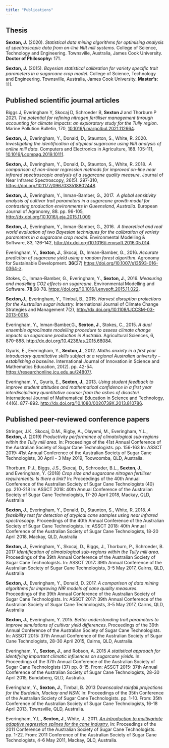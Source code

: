 ```yaml
---
title: "Publications"
---
```


## Thesis

**Sexton, J.** (2020). *Statistical data mining algorithms for optimising analysis of spectroscopic data from on-line NIR mill systems*. College of Science, Technology and Engineering. Townsville, Australia, James Cook University. **Doctor of Philosophy:** 171.

**Sexton, J.** (2015). *Bayesian statistical calibration for variety specific trait parameters in a sugarcane crop model*. College of Science, Technology and Engineering. Townsville, Australia, James Cook University. **Master's:** 111.

## Published scientific journal articles

Biggs J, Everingham Y, Skocaj D, Schroeder B, **Sexton J** and Thorburn P 2021. *The potential for refining nitrogen fertiliser management through accounting for climate impacts: an exploratory study for the Tully region*. Marine Pollution Bulletin, 170, [10.1016/j.marpolbul.2021.112664](http://dx.doi.org/10.1016/j.marpolbul.2021.112664).

**Sexton, J**., Everingham, Y., Donald, D., Staunton, S., White, R. 2020. *Investigating the identification of atypical sugarcane using NIR analysis of online mill data*. Computers and Electronics in Agriculture, 168. 105-111, [10.1016/j.compag.2019.10111](https://doi.org/10.1016/j.compag.2019.105111).

**Sexton, J**., Everingham, Y., Donald, D., Staunton, S., White, R. 2018.  *A comparison of non-linear regression methods for improved on-line near infrared spectroscopic analysis of a sugarcane quality measure*. Journal of Near Infrared Spectroscopy, 26(5). 297-310, <https://doi.org/10.1177/0967033518802448>.

**Sexton, J**., Everingham, Y., Inman-Bamber, G., 2017.  *A global sensitivity analysis of cultivar trait parameters in a sugarcane growth model for contrasting production environments in Queensland, Australia*. European Journal of Agronomy, 88. pp. 96-105, <http://dx.doi.org/10.1016/j.eja.2015.11.009>

**Sexton, J**., Everingham, Y., Inman-Bamber, G., 2016.  *A theoretical and real world evaluation of two Bayesian techniques for the calibration of variety parameters in a sugarcane crop model*. Environmental Modelling & Software, 83, 126-142, <http://dx.doi.org/10.1016/j.envsoft.2016.05.014>.

Everingham, Y., **Sexton, J**., Skocaj, D., Inman-Bamber, G., 2016. *Accurate prediction of sugarcane yield using a random forest algorithm*. Agronomy for Sustainable Development*.* **36(**27) <https://doi.org/10.1007/s13593-016-0364-z>.

Stokes, C., Inman-Bamber, G., Everingham, Y., **Sexton, J**., 2016. *Measuring and modelling CO2 effects on sugarcane*. Environmental Modelling and Software*.* **78**,68-78. <https://doi.org/10.1016/j.envsoft.2015.11.022>.

**Sexton,J.**, Everingham, Y., Timbal, B., 2015. *Harvest disruption projections for the Australian sugar industry.* International Journal of Climate Change Strategies and Management 7(2), <http://dx.doi.org/10.1108/IJCCSM-03-2013-0018>.

Everingham, Y., Inman-Bamber,G., **Sexton, J**., Stokes, C., 2015. *A dual ensemble agroclimate modelling procedure to assess climate change impacts on sugarcane production in Australia.* Agricultural Sciences, 6, 870-888. <http://dx.doi.org/10.4236/as.2015.68084>.

Gyuris, E., Everingham, Y., **Sexton,J**., 2012. *Maths anxiety in a first year introductory quantitative skills subject at a regional Australian university -- establishing a baseline*. International Journal of Innovation in Science and Mathematics Education, 20(2). pp. 42-54. <https://researchonline.jcu.edu.au/24807/>.

Everingham, Y., Gyuris, E., **Sexton, J**., 2013. *Using student feedback to improve student attitudes and mathematical confidence in a first year interdisciplinary quantitative course: from the ashes of disaster!*. International Journal of Mathematical Education in Science and Technology, 44(6). 877-892. <http://dx.doi.org/10.1080/0020739X.2013.810786>.

## Published peer-reviewed conference papers

Stringer, J.K., Skocaj, D.M., Rigby, A., Olayemi, M., Everingham, Y.L., **Sexton, J.** (2019) *Productivity performance of climatological sub-regions within the Tully mill area.* In: Proceedings of the 41st Annual Conference of the Australian Society of Sugar Cane Technologists. pp. 156-163 In: ASSCT 2019: 41st Annual Conference of the Australian Society of Sugar Cane Technologists, 30 April - 3 May 2019, Toowoomba, QLD, Australia.

Thorburn, P.J., Biggs, J.S., Skocaj, D., Schroeder, B.L., **Sexton, J**., and Everingham, Y. (2018) *Crop size and sugarcane nitrogen fertiliser requirements: Is there a link?* In: Proceedings of the 40th Annual Conference of the Australian Society of Sugar Cane Technologists (40) pp. 210-218 In: ASSCT 2018: 40th Annual Conference of the Australian Society of Sugar Cane Technologists, 17-20 April 2018, Mackay, QLD, Australia

**Sexton, J**., Everingham, Y., Donald, D., Staunton, S., White, R. 2018. *A feasibility test for detection of atypical cane samples using near infrared spectroscopy*. Proceedings of the 40th Annual Conference of the Australian Society of Sugar Cane Technologists. In: ASSCT 2018: 40th Annual Conference of the Australian Society of Sugar Cane Technologists, 18-20 April 2018, Mackay, QLD, Australia

**Sexton, J**., Everingham, Y., Skocaj, D., Biggs, J., Thorburn, P., Schroeder, B. 2017 *Identification of climatological sub-regions within the Tully mill area*. Proceedings of the 39th Annual Conference of the Australian Society of Sugar Cane Technologists. In: ASSCT 2017: 39th Annual Conference of the Australian Society of Sugar Cane Technologists, 3-5 May 2017, Cairns, QLD, Australia

**Sexton, J.**, Everingham, Y., Donald, D. 2017. *A comparison of data mining algorithms for improving NIR models of cane quality measures*. Proceedings of the 39th Annual Conference of the Australian Society of Sugar Cane Technologists. In: ASSCT 2017: 39th Annual Conference of the Australian Society of Sugar Cane Technologists, 3-5 May 2017, Cairns, QLD, Australia

**Sexton, J.**, Everingham, Y. 2015. *Better understanding trait parameters to improve simulations of cultivar yield differences*. Proceedings of the 39th Annual Conference of the Australian Society of Sugar Cane Technologists. In: ASSCT 2015: 37th Annual Conference of the Australian Society of Sugar Cane Technologists, 28-30 April 2015, Cairns, QLD, Australia.

Everingham, Y., **Sexton, J**., and Robson, A. 2015 *A statistical approach for identifying important climatic influences on sugarcane yields.* In: Proceedings of the 37th Annual Conference of the Australian Society of Sugar Cane Technologists (37) pp. 8-15. From: ASSCT 2015: 37th Annual Conference of the Australian Society of Sugar Cane Technologists, 28-30 April 2015, Bundaberg, QLD, Australia.

Everingham, Y., **Sexton, J**., Timbal, B. 2013 *Downscaled rainfall projections for the Burdekin, Mackay and NSW.* In: Proceedings of the 35th Conference of the Australian Society of Sugar Cane Technologists. pp. 1-10. From: 35th Conference of the Australian Society of Sugar Cane Technologists, 16-18 April 2013, Townsville, QLD, Australia.

Everingham, Y.L., **Sexton, J**., White, J., 2011. [*An introduction to multivariate adaptive regression splines for the cane industry.*](https://researchonline.jcu.edu.au/20784/) In: Proceedings of the 2011 Conference of the Australian Society of Sugar Cane Technologists. pp. 1-22. From: 2011 Conference of the Australian Society of Sugar Cane Technologists, 4-6 May 2011, Mackay, QLD, Australia.

